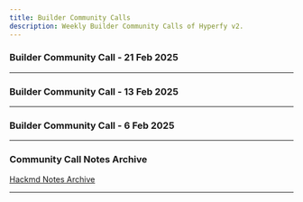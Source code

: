 ```yaml
---
title: Builder Community Calls
description: Weekly Builder Community Calls of Hyperfy v2.
---
```




### Builder Community Call - 21 Feb 2025
<YouTube id="5JbPh_kCGso" />

---

### Builder Community Call - 13 Feb 2025
<YouTube id="dyG-fRH79sU" />

---

### Builder Community Call - 6 Feb 2025
<YouTube id="NwHpUX59UA8" />

---

### Community Call Notes Archive

[Hackmd Notes Archive](https://hackmd.io/@RealmWeaver/SkLMyAIvye/https%3A%2F%2Fhackmd.io%2FJ_kkv45SQMWMVi5bpU1naw)

---

